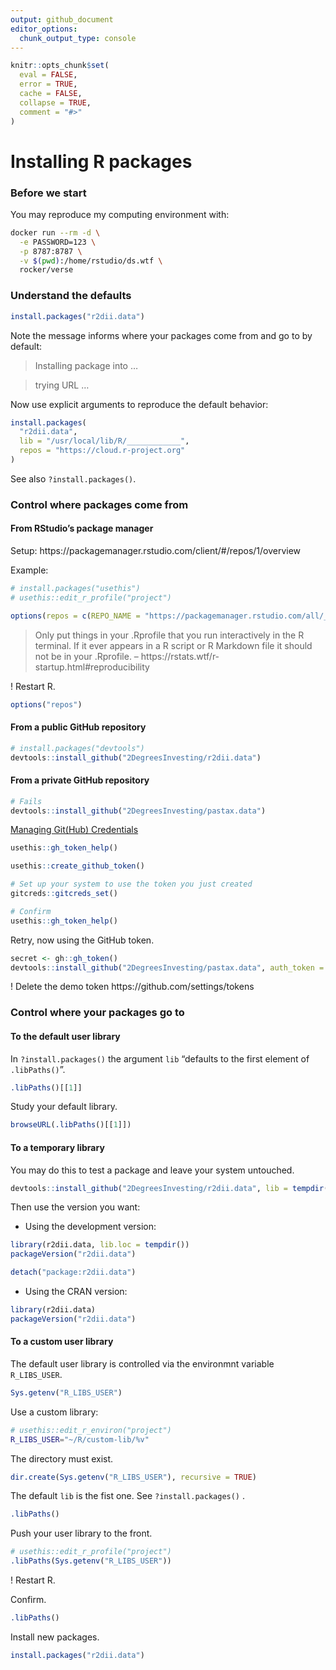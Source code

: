 ```yaml
---
output: github_document
editor_options: 
  chunk_output_type: console
---
```


```r
knitr::opts_chunk$set(
  eval = FALSE,
  error = TRUE,
  cache = FALSE,
  collapse = TRUE,
  comment = "#>"
)
```

# Installing R packages

### Before we start

You may reproduce my computing environment with:

```bash
docker run --rm -d \
  -e PASSWORD=123 \
  -p 8787:8787 \
  -v $(pwd):/home/rstudio/ds.wtf \
  rocker/verse
```

### Understand the defaults

```r
install.packages("r2dii.data")
```

Note the message informs where your packages come from and go to by default:

> Installing package into ...

> trying URL ...

Now use explicit arguments to reproduce the default behavior:

```r
install.packages(
  "r2dii.data", 
  lib = "/usr/local/lib/R/____________", 
  repos = "https://cloud.r-project.org"
)
```

See also `?install.packages()`.

### Control where packages come from

#### From RStudio's package manager

Setup: https://packagemanager.rstudio.com/client/#/repos/1/overview

Example:

```r
# install.packages("usethis")
# usethis::edit_r_profile("project")

options(repos = c(REPO_NAME = "https://packagemanager.rstudio.com/all/__linux__/focal/latest"))
```

> Only put things in your .Rprofile that you run interactively in the R
terminal. If it ever appears in a R script or R Markdown file it should not be
in your .Rprofile. -- https://rstats.wtf/r-startup.html#reproducibility

! Restart R.

```r
options("repos")
```

#### From a public GitHub repository

```r
# install.packages("devtools")
devtools::install_github("2DegreesInvesting/r2dii.data")
```

#### From a private GitHub repository

```r
# Fails
devtools::install_github("2DegreesInvesting/pastax.data")
```

[Managing Git(Hub) Credentials](https://usethis.r-lib.org/articles/git-credentials.html)

```r
usethis::gh_token_help()

usethis::create_github_token()

# Set up your system to use the token you just created
gitcreds::gitcreds_set()

# Confirm
usethis::gh_token_help()
```

Retry, now using the GitHub token.

```r
secret <- gh::gh_token()
devtools::install_github("2DegreesInvesting/pastax.data", auth_token = secret)
```

! Delete the demo token https://github.com/settings/tokens

### Control where your packages go to

#### To the default user library

In `?install.packages()` the argument `lib` "defaults to the first element of `.libPaths()`".

```r
.libPaths()[[1]]
```

Study your default library.

```r
browseURL(.libPaths()[[1]])
```

#### To a temporary library

You may do this to test a package and leave your system untouched.

```r
devtools::install_github("2DegreesInvesting/r2dii.data", lib = tempdir())
```

Then use the version you want:

* Using the development version:

```r
library(r2dii.data, lib.loc = tempdir())
packageVersion("r2dii.data")
```

```r
detach("package:r2dii.data")
```

* Using the CRAN version:

```r
library(r2dii.data)
packageVersion("r2dii.data")
```

#### To a custom user library

The default user library is controlled via the environmnt variable `R_LIBS_USER`.

```r
Sys.getenv("R_LIBS_USER")
```

Use a custom library:

```bash
# usethis::edit_r_environ("project")
R_LIBS_USER="~/R/custom-lib/%v"
```

The directory must exist.

```r
dir.create(Sys.getenv("R_LIBS_USER"), recursive = TRUE)
```

The default `lib` is the fist one. See `?install.packages()` .

```r
.libPaths()
```

Push your user library to the front.

```r
# usethis::edit_r_profile("project")
.libPaths(Sys.getenv("R_LIBS_USER"))
```

! Restart R.

Confirm.

```r
.libPaths()
```

Install new packages.

```r
install.packages("r2dii.data")
```
